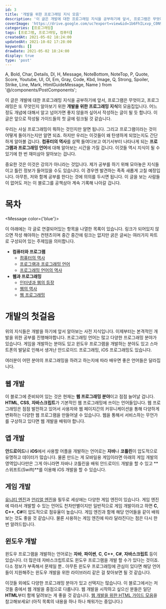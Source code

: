 ```yaml
---
id: 3
title: '개발을 위한 프로그래밍 지식 모음'
description: '이 글은 개발에 대한 프로그래밍 지식을 공부하기에 앞서, 프로그램은 무엇이고, 프로그래밍은 또 무엇인지 알아보기 위한 개발을 위한 프로그래밍 지식의 모음집입니다. 어느정도 개념에 대해서 알고 넘어가면 좋지 않을까 싶어서 작성하는 글이 될 듯 합니다. 이 글은 앞으로 작성될 가이드들의 첫 글에 링크될 것 같습니다. 우리는 사실 프로그래밍이 뭐하는 것인지만 알면 됩니다. 그리고 프로그램이라는 것이 어떻게 돌아가는지만 알면 되죠. 하지만 우리는 이것들이 왜 탄생하게 되었는지도 간단하게 알아볼 겁니다. 컴퓨터의 역사를 살짝 들여다보고 여기서부터 나타나게 되는 프로그래밍의 역사를 알아보는 시간을 가질 겁니다. 이것들 역시 지식이 될 수 있기에 한 번 재미삼아 알아보는 겁니다.'
coverImage: 'https://drive.google.com/uc?export=view&id=1b6FhILxvp_C0N9Sly-ApOPeGfkjqGX2R'
categories: [프로그래밍]
tags: [프로그램, 프로그래밍, 컴퓨터]
createdAt: 2021-05-02 18:24:00
updatedAt: 2021-10-02 17:28:00
keywords: []
drawDate: 2021-05-02 18:24:00
display: true
type: 'post'
---
```


  A, Bold, Char, Details, Dl, H, Message, NoteBottom, NoteTop, P,
  Quote, Score, Youtube, Ul, Ol, Em, Gray, Code, Kbd, Image,
  Q, Strong, Spoiler, Strike, Line, Mark, HtmlGuideMessage, Name
} from '@/components/PostComponents';

이 글은 개발에 대한 프로그래밍 지식을 공부하기에 앞서, 프로그램은 무엇이고, 프로그래밍은 또 무엇인지 알아보기 위한 **개발을 위한 프로그래밍 지식**의 모음집입니다. 어느정도 개념에 대해서 알고 넘어가면 좋지 않을까 싶어서 작성하는 글이 될 듯 합니다. 이 글은 앞으로 작성될 가이드들의 첫 글에 링크될 것 같습니다.

우리는 사실 프로그래밍이 뭐하는 것인지만 알면 됩니다. 그리고 프로그램이라는 것이 어떻게 돌아가는지만 알면 되죠. 하지만 우리는 이것들이 왜 탄생하게 되었는지도 간단하게 알아볼 겁니다. **컴퓨터의 역사**를 살짝 들여다보고 여기서부터 나타나게 되는 **프로그램과 프로그래밍 언어**에 대해 알아보는 시간을 가질 겁니다. 이것들 역시 지식이 될 수 있기에 한 번 재미삼아 알아보는 겁니다.

중요한 것은 이것은 강의가 아니라는 것입니다. 제가 공부를 하기 위해 모아놓은 지식들이고 틀린 정보가 들어있을 수도 있습니다. 이 경우엔 발견하는 족족 새롭게 고칠 예정입니다. 아무튼, 저와 함께 공부를 한다는 것에 의의를 두시면 됩니다. 이 글을 보는 사람들이 없어도 저는 이 블로그를 공책삼아 계속 기록해 나아갈 겁니다.

# 목차
<Message color={'blue'}>
  <p>이 아래에는 각 글로 연결되어있는 항목을 나열한 목록이 있습니다. 링크가 되어있지 않으면 작성 해야하는 컨텐츠이며 중간 중간에 링크는 없지만 굵은 글씨는 여러가지 파트로 구성되어 있는 주제임을 의미합니다.</p>
</Message>

* **컴퓨터와 프로그램**
  * [컴퓨터의 역사](/post/2021-05-03-01-history-of-computer)
  * [프로그램과 프로그래밍 언어](/post/2021-05-03-02-program-and-programming)
  * [프로그래밍 언어의 역사](/post/2021-05-03-03-history-of-programming-language)
* **웹과 프로그래밍**
  * [인터넷과 웹의 등장](/post/2021-05-04-01-origin-of-internet)
  * [웹의 역사](/post/2021-05-04-02-history-of-web)
  * [웹 프로그래밍](/post/2021-05-04-03-web-programming)

# 개발의 첫걸음
위의 지식들은 개발을 하기에 앞서 알아보는 사전 지식입니다. 이제부터는 본격적인 개발을 위한 공부를 진행해야합니다. 프로그래밍 언어는 많고 다양한 프로그래밍 분야가 있습니다. 게임을 개발하는 분야도 있고 윈도우 프로그램을 개발하는 분야도 있고 스마트폰의 발달로 인해서 생겨난 안드로이드 프로그래밍, iOS 프로그래밍도 있습니다.

여러분이 어떤 분야의 프로그래밍을 하려고 하는지에 따라 배우면 좋은 언어들은 달라집니다.

## 웹 개발
<P>이 블로그에 준비되어 있는 것은 현재는 <Strong>웹 프로그래밍 분야</Strong>이고 점점 늘어날 겁니다. <Strong>HTML</Strong>, <Strong>CSS</Strong>, <Strong>자바스크립트</Strong>가 기본적인 웹 프로그래밍에 쓰이는 언어들입니다. 웹 프로그래밍은 점점 발전하고 있어서 사용자와 웹 페이지간의 커뮤니케이션을 통해 다양하게 변화하는 다양한 웹 프로그램을 만들어낼 수 있습니다. 웹을 통해서 서비스하는 무언가를 구상하고 있다면 웹 개발을 배워야 합니다.</P>

## 앱 개발
**안드로이드**나 **iOS**에서 사용할 어플을 개발하는 언어로는 **자바**나 **코틀린**이 압도적으로 유명하고 데이터가 많습니다. 물론 만드는 게 모바일용 게임이라면 아래의 게임 개발의 영역입니다만은 그게 아니라면 자바나 코틀린을 배워 안드로이드 개발을 할 수 있고 **스위프트(Swift)**를 이용해 iOS 개발을 할 수 있습니다.

## 게임 개발
<P><A type='normal' href='https://unity.com/kr'>유니티 엔진</A>과 <A type='normal' href='https://www.unrealengine.com/ko/'>언리얼 엔진</A>을 필두로 세상에는 다양한 게임 엔진이 있습니다. 게임 엔진에 따라서 개발할 수 있는 언어도 천차만별이지만 일반적으로 게임 개발이라고 하면 <Strong>C</Strong>, <Strong>C++</Strong>, <Strong>C#</Strong>이 압도적으로 점유율이 높습니다. 게임 엔진과 함께 해당 언어들을 같이 배워보는 것도 좋을 것 같습니다. 물론 사용하는 게임 엔진에 따라 달라진다는 점은 다시 한 번 알려드립니다.</P>

## 윈도우 개발
윈도우 프로그램을 개발하는 언어로는 **자바**, **파이썬**, **C**, **C++**, **C#**, **자바스크립트** 등이 있습니다. 더 많은데 자바스크립트로도 윈도우 프로그램을 개발 할 수가 있다는 것이죠. 다소 정보가 부족해서 문제일 뿐.. 아무튼 윈도우 프로그래밍에 관심이 있다면 해당 언어들이 지원해주는 윈도우 개발을 위한 라이브러리 같은 걸 찾아보면 될 것 같습니다.

<Line />

<P>이것들 외에도 다양한 프로그래밍 분야가 있고 선택지는 많습니다. 이 블로그에서는 저것들 중에서 웹 개발을 중점으로 다룹니다. 웹 개발을 시작하고 싶으신 분들은 일단 <Strong>HTML</Strong>부터 함께 달려보는 게 좋을 것 같습니다. <A href='/post/2021-05-02-01-complete-html-guide' type='blog'>웹 개발을 위한 HTML 가이드 모음</A>을 참고해보세요! <Gray>(아직 목록의 내용을 하나 하나 채워가는 중입니다.)</Gray></P>

